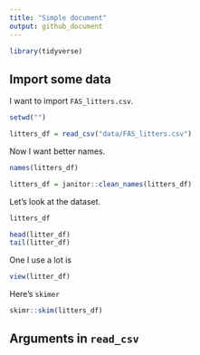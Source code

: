 ```yaml
---
title: "Simple document"
output: github_document
---
```


```r
library(tidyverse)
```

## Import some data

I want to import `FAS_litters.csv`.

```r
setwd("")

litters_df = read_csv("data/FAS_litters.csv")
```
Now I want better names.

```r
names(litters_df)

litters_df = janitor::clean_names(litters_df)
```

Let's look at the dataset.

```r
litters_df

head(litter_df)
tail(litter_df)
```
One I use a lot is

```r
view(litter_df)
```
Here's `skimer`
```r
skimr::skim(litters_df)
```

## Arguments in `read_csv`



